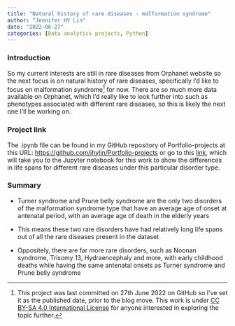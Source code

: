 ```yaml
---
title: "Natural history of rare diseases - malformation syndrome"
author: "Jennifer HY Lin"
date: "2022-06-27"
categories: [Data analytics projects, Python]
---
```


### **Introduction**

So my current interests are still in rare diseases from Orphanet website so the next focus is on natural history of rare diseases, specifically I'd like to focus on malformation syndrome[^1] for now. There are so much more data available on Orphanet, which I'd really like to look further into such as phenotypes associated with different rare diseases, so this is likely the next one I'll be working on.

[^1]: This project was last committed on 27th June 2022 on GitHub so I've set it as the published date, prior to the blog move. This work is under [CC BY-SA 4.0 International License](https://creativecommons.org/licenses/by-sa/4.0/) for anyone interested in exploring the topic further.


### **Project link**

The .ipynb file can be found in my GitHub repository of Portfolio-projects at this URL: [https://github.com/jhylin/Portfolio-projects](https://github.com/jhylin/Portfolio-projects) or go to this [link](https://github.com/jhylin/Portfolio-projects/blob/main/Natural%20history%20of%20rare%20disease%20-%20malformation%20syndrome.ipynb), which will take you to the Jupyter notebook for this work to show the differences in life spans for different rare diseases under this particular disorder type.


### **Summary**

-   Turner syndrome and Prune belly syndrome are the only two disorders of the malformation syndrome type that have an average age of onset at antenatal period, with an average age of death in the elderly years

-   This means these two rare disorders have had relatively long life spans out of all the rare diseases present in the dataset

-   Oppositely, there are far more rare disorders, such as Noonan syndrome, Trisomy 13, Hydraencephaly and more, with early childhood deaths while having the same antenatal onsets as Turner syndrome and Prune belly syndrome
